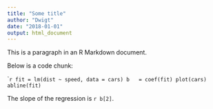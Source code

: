 ```yaml
---
title: "Some title"
author: "Dwigt"
date: "2018-01-01"
output: html_document
---
```


This is a paragraph in an R Markdown document.

Below is a code chunk:

````r
fit = lm(dist ~ speed, data = cars)
b   = coef(fit)
plot(cars)
abline(fit)
```


The slope of the regression is `r b[2]`.